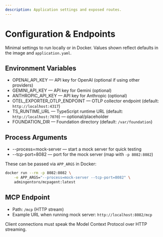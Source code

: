 ```yaml
---
description: Application settings and exposed routes.
---
```


# Configuration & Endpoints

Minimal settings to run locally or in Docker. Values shown reflect defaults in the image and `application.yaml`.

## Environment Variables

- OPENAI_API_KEY — API key for OpenAI (optional if using other providers)
- GEMINI_API_KEY — API key for Gemini (optional)
- ANTHROPIC_API_KEY — API key for Anthropic (optional)
- OTEL_EXPORTER_OTLP_ENDPOINT — OTLP collector endpoint (default: `http://localhost:4317`)
- TS_RUNTIME_URL — TypeScript runtime URL (default: `http://localhost:7070`) — optional/placeholder
- FOUNDATION_DIR — Foundation directory (default: `/var/foundation`)

## Process Arguments

- --process=mock-server — start a mock server for quick testing
- --tcp-port=8082 — port for the mock server (map with `-p 8082:8082`)

These can be passed via `APP_ARGS` in Docker:

```bash
docker run --rm -p 8082:8082 \
	-e APP_ARGS="--process=mock-server --tcp-port=8082" \
	admingentoro/mcpagent:latest
```

## MCP Endpoint

- Path: `/mcp` (HTTP stream)
- Example URL when running mock server: `http://localhost:8082/mcp`

Client connections must speak the Model Context Protocol over HTTP streaming.
